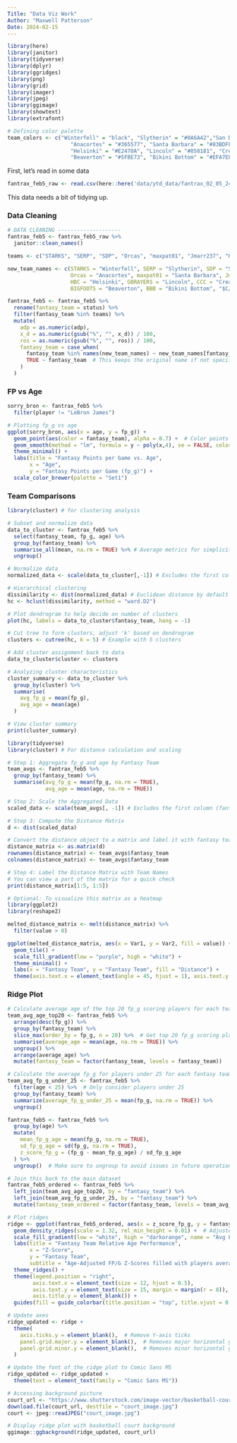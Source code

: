 ```yaml
---
Title: "Data Viz Work"
Author: "Maxwell Patterson"
Date: 2024-02-15
---
```


```r
library(here)
library(janitor)
library(tidyverse)
library(dplyr)
library(ggridges)
library(png)
library(grid)
library(imager)
library(jpeg)
library(ggimage)
library(showtext)
library(extrafont)
```

```r
# Defining color palette
team_colors <- c("Winterfell" = "black", "Slytherin" = "#0A6A42","San Diego" = "#100391",
                    "Anacortes" = "#365577", "Santa Barbara" = "#83BDFF", "Malibu" = "#9227E4",
                    "Helsinki" = "#E2470A", "Lincoln" = "#858181", "Cream City" = "#90A78A",
                    "Beaverton" = "#5FBE73", "Bikini Bottom" = "#EFA7EE", "Las Vegas" = "#BC2111")

```


First, let's read in some data

```r
fantrax_feb5_raw <- read.csv(here::here('data/ytd_data/fantrax_02_05_24.csv'))
```

This data needs a bit of tidying up.

### Data Cleaning

```r
# DATA CLEANING --------------------
fantrax_feb5 <- fantrax_feb5_raw %>% 
  janitor::clean_names() 

teams <- c("STARKS", "SERP", "SDP", "Orcas", "maxpat01", "Jmarr237", "HBC", "GBRAYERS", "CCC", "BIGFOOTS", "BBB", "$C/$")

new_team_names <- c(STARKS = "Winterfell", SERP = "Slytherin", SDP = "San Diego",
                    Orcas = "Anacortes", maxpat01 = "Santa Barbara", Jmarr237 = "Malibu",
                    HBC = "Helsinki", GBRAYERS = "Lincoln", CCC = "Cream City",
                    BIGFOOTS = "Beaverton", BBB = "Bikini Bottom", "$C/$" = "Las Vegas")

fantrax_feb5 <- fantrax_feb5 %>% 
  rename(fantasy_team = status) %>% 
  filter(fantasy_team %in% teams) %>% 
  mutate(
    adp = as.numeric(adp),
    x_d = as.numeric(gsub("%", "", x_d)) / 100, 
    ros = as.numeric(gsub("%", "", ros)) / 100,
    fantasy_team = case_when(
      fantasy_team %in% names(new_team_names) ~ new_team_names[fantasy_team],
      TRUE ~ fantasy_team  # This keeps the original name if not specified in new_team_names
    )
  )

```


### FP vs Age


```r
sorry_bron <- fantrax_feb5 %>% 
  filter(player != "LeBron James")

# Plotting fp_g vs age
ggplot(sorry_bron, aes(x = age, y = fp_g)) +
  geom_point(aes(color = fantasy_team), alpha = 0.7) +  # Color points by fantasy_team
  geom_smooth(method = "lm", formula = y ~ poly(x,4), se = FALSE, color = "black", linetype = "dashed") +  # Add a linear regression line
  theme_minimal() +
  labs(title = "Fantasy Points per Game vs. Age",
       x = "Age",
       y = "Fantasy Points per Game (fp_g)") +
  scale_color_brewer(palette = "Set1") 

```




### Team Comparisons

```r
library(cluster) # for clustering analysis

# Subset and normalize data
data_to_cluster <- fantrax_feb5 %>%
  select(fantasy_team, fp_g, age) %>%
  group_by(fantasy_team) %>%
  summarise_all(mean, na.rm = TRUE) %>% # Average metrics for simplicity, adjust as needed
  ungroup()

# Normalize data
normalized_data <- scale(data_to_cluster[,-1]) # Excludes the first column (fantasy_team)

# Hierarchical clustering
dissimilarity <- dist(normalized_data) # Euclidean distance by default
hc <- hclust(dissimilarity, method = "ward.D2")

# Plot dendrogram to help decide on number of clusters
plot(hc, labels = data_to_cluster$fantasy_team, hang = -1)

# Cut tree to form clusters, adjust 'k' based on dendrogram
clusters <- cutree(hc, k = 5) # Example with 5 clusters

# Add cluster assignment back to data
data_to_cluster$cluster <- clusters

# Analyzing cluster characteristics
cluster_summary <- data_to_cluster %>%
  group_by(cluster) %>%
  summarise(
    avg_fp_g = mean(fp_g),
    avg_age = mean(age)
  )

# View cluster summary
print(cluster_summary)

```

```r
library(tidyverse)
library(cluster) # For distance calculation and scaling

# Step 1: Aggregate fp_g and age by Fantasy Team
team_avgs <- fantrax_feb5 %>%
  group_by(fantasy_team) %>%
  summarise(avg_fp_g = mean(fp_g, na.rm = TRUE),
            avg_age = mean(age, na.rm = TRUE))

# Step 2: Scale the Aggregated Data
scaled_data <- scale(team_avgs[, -1]) # Excludes the first column (fantasy_team)

# Step 3: Compute the Distance Matrix
d <- dist(scaled_data)

# Convert the distance object to a matrix and label it with fantasy team names
distance_matrix <- as.matrix(d)
rownames(distance_matrix) <- team_avgs$fantasy_team
colnames(distance_matrix) <- team_avgs$fantasy_team

# Step 4: Label the Distance Matrix with Team Names
# You can view a part of the matrix for a quick check
print(distance_matrix[1:5, 1:5])

# Optional: To visualize this matrix as a heatmap
library(ggplot2)
library(reshape2)

melted_distance_matrix <- melt(distance_matrix) %>% 
  filter(value > 0)

ggplot(melted_distance_matrix, aes(x = Var1, y = Var2, fill = value)) +
  geom_tile() +
  scale_fill_gradient(low = "purple", high = "white") +
  theme_minimal() +
  labs(x = "Fantasy Team", y = "Fantasy Team", fill = "Distance") +
  theme(axis.text.x = element_text(angle = 45, hjust = 1), axis.text.y = element_text(angle = 45, vjust = 1))

```




### Ridge Plot

```r
# Calculate average age of the top 20 fp_g scoring players for each team
team_avg_age_top20 <- fantrax_feb5 %>%
  arrange(desc(fp_g)) %>%
  group_by(fantasy_team) %>%
  slice_max(order_by = fp_g, n = 20) %>%  # Get top 20 fp_g scoring players for each team
  summarise(average_age = mean(age, na.rm = TRUE)) %>%
  ungroup() %>%
  arrange(average_age) %>%
  mutate(fantasy_team = factor(fantasy_team, levels = fantasy_team))

# Calculate the average fp_g for players under 25 for each fantasy team
team_avg_fp_g_under_25 <- fantrax_feb5 %>%
  filter(age < 25) %>%  # Only consider players under 25
  group_by(fantasy_team) %>%
  summarize(average_fp_g_under_25 = mean(fp_g, na.rm = TRUE)) %>%
  ungroup()

fantrax_feb5 <- fantrax_feb5 %>%
  group_by(age) %>%
  mutate(
    mean_fp_g_age = mean(fp_g, na.rm = TRUE),
    sd_fp_g_age = sd(fp_g, na.rm = TRUE),
    z_score_fp_g = (fp_g - mean_fp_g_age) / sd_fp_g_age
  ) %>%
  ungroup()  # Make sure to ungroup to avoid issues in future operations

# Join this back to the main dataset
fantrax_feb5_ordered <- fantrax_feb5 %>%
  left_join(team_avg_age_top20, by = "fantasy_team") %>%
  left_join(team_avg_fp_g_under_25, by = "fantasy_team") %>%
  mutate(fantasy_team_ordered = factor(fantasy_team, levels = team_avg_age_top20$fantasy_team))

# Plot ridges
ridge <- ggplot(fantrax_feb5_ordered, aes(x = z_score_fp_g, y = fantasy_team_ordered, fill = average_fp_g_under_25)) +
  geom_density_ridges(scale = 1.32, rel_min_height = 0.01) +  # Adjusted scale for shorter ridges
  scale_fill_gradient(low = "white", high = "darkorange", name = "Avg FP/G (< 25 y/o)") +
  labs(title = "Fantasy Team Relative Age Performance",
       x = "Z-Score",
       y = "Fantasy Team",
       subtitle = "Age-Adjusted FP/G Z-Scores filled with players averaged under 25") +
  theme_ridges() +
  theme(legend.position = "right",
        axis.text.x = element_text(size = 12, hjust = 0.5), 
        axis.text.y = element_text(size = 15, margin = margin(r = 8)),
        axis.title.y = element_blank()) +
  guides(fill = guide_colorbar(title.position = "top", title.vjust = 0.5, title.theme = element_text(size = 14), keywidth = 2.5, keyheight = 2.5))
```

```r
# Update axes 
ridge_updated <- ridge + 
  theme(
    axis.ticks.y = element_blank(),  # Remove Y-axis ticks
    panel.grid.major.y = element_blank(),  # Removes major horizontal grid lines
    panel.grid.minor.y = element_blank(),  # Removes minor horizontal grid lines
  )
```

```r
# Update the font of the ridge plot to Comic Sans MS
ridge_updated <- ridge_updated +
  theme(text = element_text(family = "Comic Sans MS"))
```

```r
# Accessing background picture 
court_url <- "https://www.shutterstock.com/image-vector/basketball-court-floor-line-on-600nw-1007160199.jpg"
download.file(court_url, destfile = "court_image.jpg")
court <- jpeg::readJPEG("court_image.jpg")

# Display ridge plot with basketball court background
ggimage::ggbackground(ridge_updated, court_url)
```

```r

```
